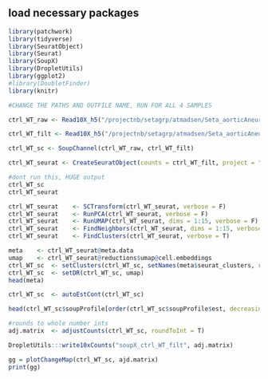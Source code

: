 ## load necessary packages

```r
library(patchwork)
library(tidyverse)
library(SeuratObject)
library(Seurat)
library(SoupX)
library(DropletUtils)
library(ggplot2)
#library(DoubletFinder)
library(knitr)

```



```r

#CHANGE THE PATHS AND OUTFILE NAME, RUN FOR ALL 4 SAMPLES

ctrl_WT_raw <- Read10X_h5("/projectnb/setagrp/atmadsen/Seta_aorticAneurysm_snRNA/results/TY_SF_WT/outs/raw_feature_bc_matrix.h5")

ctrl_WT_filt <- Read10X_h5("/projectnb/setagrp/atmadsen/Seta_aorticAneurysm_snRNA/results/TY_SF_WT/outs/filtered_feature_bc_matrix.h5")

ctrl_WT_sc <- SoupChannel(ctrl_WT_raw, ctrl_WT_filt)

ctrl_WT_seurat <- CreateSeuratObject(counts = ctrl_WT_filt, project = "Control_WT")

```



```r
#dont run this, HUGE output
ctrl_WT_sc
ctrl_WT_seurat

```

```r

ctrl_WT_seurat    <- SCTransform(ctrl_WT_seurat, verbose = F)
ctrl_WT_seurat    <- RunPCA(ctrl_WT_seurat, verbose = F)
ctrl_WT_seurat    <- RunUMAP(ctrl_WT_seurat, dims = 1:15, verbose = F)
ctrl_WT_seurat    <- FindNeighbors(ctrl_WT_seurat, dims = 1:15, verbose = F)
ctrl_WT_seurat    <- FindClusters(ctrl_WT_seurat, verbose = T)

```


```r

meta    <- ctrl_WT_seurat@meta.data
umap    <- ctrl_WT_seurat@reductions$umap@cell.embeddings
ctrl_WT_sc  <- setClusters(ctrl_WT_sc, setNames(meta$seurat_clusters, rownames(meta)))
ctrl_WT_sc  <- setDR(ctrl_WT_sc, umap)
head(meta)

```


```r

ctrl_WT_sc  <- autoEstCont(ctrl_WT_sc)

```


```r

head(ctrl_WT_sc$soupProfile[order(ctrl_WT_sc$soupProfile$est, decreasing = T), ], n = 20)

```


```r

#rounds to whole number ints
adj.matrix  <- adjustCounts(ctrl_WT_sc, roundToInt = T)

DropletUtils:::write10xCounts("soupX_ctrl_WT_filt", adj.matrix)

```

```r

gg = plotChangeMap(ctrl_WT_sc, ajd.matrix)
print(gg)

```




